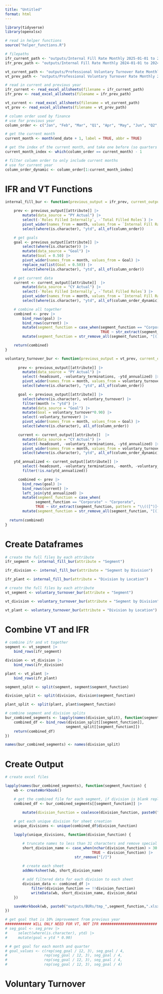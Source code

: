 ```yaml
---
title: "Untitled"
format: html
---
```



```r
library(tidyverse)
library(openxlsx)

# read in helper functions
source("helper_functions.R")

# filepaths
ifr_current_path <- "outputs/Internal Fill Rate Monthly 2025-01-01 to 2025-03-31.xlsx"
ifr_prev_path <- "outputs/Internal Fill Rate Monthly 2024-01-01 to 2024-12-31.xlsx"

vt_current_path <- "outputs/Professional Voluntary Turnover Rate Monthly 2025-01-01 to 2025-03-31.xlsx"
vt_prev_path <- "outputs/Professional Voluntary Turnover Rate Monthly 2024-01-01 to 2024-12-31.xlsx"

# read in current and previous year
ifr_current <- read_excel_allsheets(filename = ifr_current_path)
ifr_prev <- read_excel_allsheets(filename = ifr_prev_path)

vt_current <- read_excel_allsheets(filename = vt_current_path)
vt_prev <- read_excel_allsheets(filename = vt_prev_path)
```

```r
# column order used by finance
# use for previous year
column_order <- c("Jan", "Feb", "Mar", "Q1", "Apr", "May", "Jun", "Q2", "Jul", "Aug", "Sep", "Q3", "Oct", "Nov", "Dec", "Q4") 

# get the current month
current_month <- month(end_date + 1, label = TRUE, abbr = TRUE)

# get the index of the current month, and take one before (so quarters are included)
current_month_index <- which(column_order == current_month) - 1

# filter column order to only include current months
# use for current year
column_order_dynamic <- column_order[1:current_month_index]
```

# IFR and VT Functions

```r
internal_fill_bur <- function(previous_output = ifr_prev, current_output = ifr_current, attribute = 'Segment') {

    prev <- previous_output[[attribute]] |> 
        mutate(data_source = "PY Actual") |> 
        select(-`Roles Filled Internally`, -`Total Filled Roles`) |> 
        pivot_wider(names_from = month, values_from = `Internal Fill Rate`) |> 
        select(where(is.character), "ytd", all_of(column_order))

    # get goals
    goal <- previous_output[[attribute]] |> 
        select(where(is.character)) |> 
        mutate(data_source = "Goal") |> 
        mutate(Goal = 0.50) |> 
        pivot_wider(names_from = month, values_from = Goal) |> 
        replace_na(list(Goal = 0.50)) |> 
        select(where(is.character), "ytd", all_of(column_order))

    # get current data
    current <- current_output[[attribute]]  |>
        mutate(data_source = "CY Actual") |> 
        select(-`Roles Filled Internally`, -`Total Filled Roles`) |> 
        pivot_wider(names_from = month, values_from = `Internal Fill Rate`) |> 
        select(where(is.character), "ytd", all_of(column_order_dynamic))

    # combine all together
    combined <- prev |> 
        bind_rows(goal) |> 
        bind_rows(current) |> 
        mutate(segment_function = case_when(segment_function == "Corporate" ~ "Corporate",
                                            TRUE ~ str_extract(segment_function, pattern = "\\(([^)]+)\\)"))) |> 
        mutate(segment_function = str_remove_all(segment_function, "[()]"))

    return(combined)
}

```

```r
voluntary_turnover_bur <- function(previous_output = vt_prev, current_output = vt_current, attribute = 'Segment') {
      
      prev <- previous_output[[attribute]] |> 
        mutate(data_source = "PY Actual") |> 
        select(-headcount, -voluntary_terminations, -ytd_annualized) |> 
        pivot_wider(names_from = month, values_from = voluntary_turnover) |> 
        select(where(is.character), "ytd", all_of(column_order))

      goal <- previous_output[[attribute]] |> 
        select(where(is.character), voluntary_turnover) |> 
        filter(month != "ytd") |> 
        mutate(data_source = "Goal") |> 
        mutate(Goal = voluntary_turnover*0.90) |> 
        select(-voluntary_turnover) |> 
        pivot_wider(names_from = month, values_from = Goal) |> 
        select(where(is.character), all_of(column_order))

      current <- current_output[[attribute]]  |>
        mutate(data_source = "CY Actual") |> 
        select(-headcount, -voluntary_terminations, -ytd_annualized) |> 
        pivot_wider(names_from = month, values_from = voluntary_turnover) |> 
        select(where(is.character), "ytd", all_of(column_order_dynamic))

    ytd_annualized <- current_output[[attribute]] |> 
        select(-headcount, -voluntary_terminations, -month, -voluntary_turnover) |> 
        filter(!is.na(ytd_annualized))

      combined <- prev |> 
        bind_rows(goal) |> 
        bind_rows(current) |> 
        left_join(ytd_annualized) |> 
        mutate(segment_function = case_when(
              segment_function == "Corporate" ~ "Corporate",
              TRUE ~ str_extract(segment_function, pattern = "\\(([^)]+)\\)"))) |> 
        mutate(segment_function = str_remove_all(segment_function, "[()]"))
  
  return(combined)
}
```

# Create Dataframes

```r
# create the full files by each attribute
ifr_segment <- internal_fill_bur(attribute = "Segment")

ifr_division <- internal_fill_bur(attribute = "Segment by Division")

ifr_plant <- internal_fill_bur(attribute = "Division by Location")
```

```r
# create the full files by each attribute
vt_segment <- voluntary_turnover_bur(attribute = "Segment")

vt_division <- voluntary_turnover_bur(attribute = "Segment by Division")

vt_plant <- voluntary_turnover_bur(attribute = "Division by Location")
```

# Combine VT and IFR

```r
# combine ifr and vt together
segment <- vt_segment |> 
    bind_rows(ifr_segment)

division <- vt_division |> 
    bind_rows(ifr_division)

plant <- vt_plant |> 
    bind_rows(ifr_plant)
```

```r
segment_split <- split(segment, segment$segment_function)

division_split <- split(division, division$segment_function)

plant_split <- split(plant, plant$segment_function)
```

```r
# combine segment and division splits
bur_combined_segments <- lapply(names(division_split), function(segment_function) {
    combined_df <- bind_rows(division_split[[segment_function]], 
                            segment_split[[segment_function]])
    return(combined_df)
})

names(bur_combined_segments) <- names(division_split)
```

# Create Output

```r
# create excel files

lapply(names(bur_combined_segments), function(segment_function) {
    wb <- createWorkbook()

    # get the combined file for each segment, if division is blank replace with segment
    combined_df <- bur_combined_segments[[segment_function]] |> 

        mutate(division_function = coalesce(division_function, paste0("L1_", segment_function)))
    
    # get each unique division for sheet creation
    unique_divisions <- unique(combined_df$division_function)

    lapply(unique_divisions, function(division_function) {

        # truncate names to less than 31 characters and remove special characters
        short_division_name <- case_when(nchar(division_function) > 30 ~ substr(division_function, 1, 30), 
                                        TRUE ~ division_function) |>
                                str_remove("[/]")
        
        # create each sheet
        addWorksheet(wb, short_division_name)

        # add filtered data for each division to each sheet
        division_data <- combined_df |> 
            filter(division_function == !!division_function)
            writeData(wb, short_division_name, division_data)
    })

    saveWorkbook(wb, paste0("outputs/BURs/tmp_",segment_function,".xlsx"), overwrite = TRUE)
})
```

```r
# get goal that is 10% improvement from previous year
############ WILL ONLY NEED FOR VT, NOT IFR ##########################
# seg_goal <- seg_prev |> 
#     select(where(is.character), ytd) |> 
#     mutate(goal = ytd * 0.90)

# # get goal for each month and quarter
# goal_values <- c(rep(seg_goal / 12, 3), seg_goal / 4, 
#                 rep(seg_goal / 12, 3), seg_goal / 4,
#                 rep(seg_goal / 12, 3), seg_goal / 4,
#                 rep(seg_goal / 12, 3), seg_goal / 4)
```

# Voluntary Turnover

